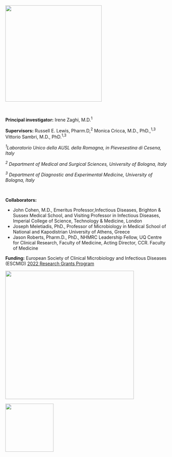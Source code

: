 <br>

![](Acute%20project%20logo_gh.png){fig-align="center" width="300"}

<br>

**Principal investigator:** Irene Zaghi, M.D.^1^

**Supervisors:** Russell E. Lewis, Pharm.D,^2^ Monica Cricca, M.D., PhD.,^1,3^ Vittorio Sambri, M.D., PhD.^1,3^

^*1*^*Laboratorio Unico della AUSL della Romagna, in Pievesestina di Cesena, Italy*

^*2*^ *Department of Medical and Surgical Sciences, University of Bologna, Italy*

^*3*^ *Department of Diagnostic and Experimental Medicine, University of Bologna, Italy*

<br>

**Collaborators:**

-   John Cohen, M.D., Emeritus Professor,Infectious Diseases, Brighton & Sussex Medical School, and Visiting Professor in Infectious Diseases, Imperial College of Science, Technology & Medicine, London
-   Joseph Meletiadis, PhD., Professor of Microbiology in Medical School of National and Kapodistrian University of Athens, Greece
-   Jason Roberts, Pharm.D., PhD., NHMRC Leadership Fellow, UQ Centre for Clinical Research, Faculty of Medicine, Acting Director, CCR. Faculty of Medicine

**Funding:** European Society of Clinical Microbiology and Infectious Diseases (ESCMID) [2022 Research Grants Program](https://www.escmid.org/profession_career/awards_grants/research_grants/awardees_2022)

![](ESCMID.png){fig-align="center" width="400"}

![](unibologo.png){fig-align="center" width="150"}
